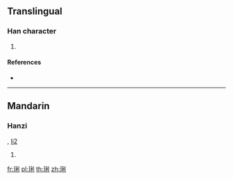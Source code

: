 {{character info/new}}
{{also|璃}}
==Translingual==

===Han character===
{{Han char|rn=96|rad=玉|as=07|sn=11|four=12100|canj=MGHDN|ids=⿰𤣩利}}
# {{alternative form of|璃|lang=mul|sc=Hani}}

====References====
* {{Han ref|kx=0733.151|dkj=21028|hdz=21117.100|uh=740D|ud=29709|bh=B27C|bd=45692}}

----

==Mandarin==

===Hanzi===
{{cmn-hanzi|pin=[[lì]] ([[li4]])|wg=li<sup>4</sup>}}, [[li2]]
# {{defn|lang=cmn|sort=玉07}}

[[fr:琍]]
[[pl:琍]]
[[th:琍]]
[[zh:琍]]